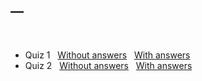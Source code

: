 ---
---

<br>

- Quiz 1 &nbsp; [Without answers](quizzes/quiz1.pdf) &nbsp; [With answers](quizzes/quiz1answers.pdf)
- Quiz 2 &nbsp; [Without answers](quizzes/quiz2.pdf) &nbsp; [With answers](quizzes/quiz2answers.pdf)
